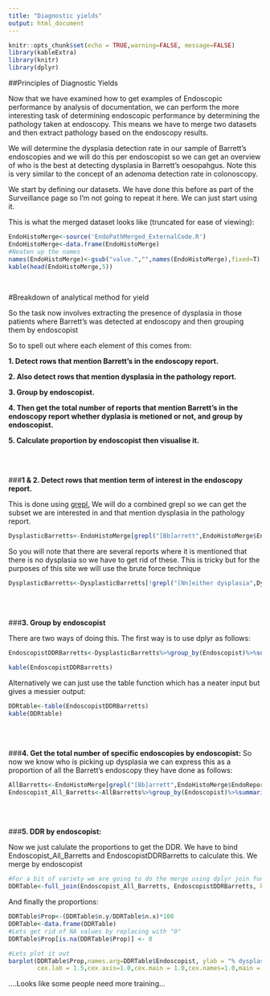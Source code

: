 ```yaml
---
title: "Diagnostic yields"
output: html_document
---
```


```r
knitr::opts_chunk$set(echo = TRUE,warning=FALSE, message=FALSE)
library(kableExtra)
library(knitr)
library(dplyr)
```

##Principles of Diagnostic Yields

Now that we have examined how to get examples of Endoscopic performance by analysis of documentation, we can perform the more interesting task of determining endoscopic performance by determining the pathology taken at endoscopy. This means we have to merge two datasets and then extract pathology based on the endoscopy results.

We will determine the dysplasia detection rate in our sample of Barrett's endoscopies and we will do this per endoscopist so we can get an overview of who is the best at detecting dysplasia in Barrett's oesopahgus. Note this is very similar to the concept of an adenoma detection rate in colonoscopy.

We start by defining our datasets. We have done this before as part of the Surveillance page so I'm not going to repeat it here. We can just start using it.

This is what the merged dataset looks like (truncated for ease of viewing):

```r
EndoHistoMerge<-source('EndoPathMerged_ExternalCode.R')
EndoHistoMerge<-data.frame(EndoHistoMerge)
#Neaten up the names
names(EndoHistoMerge)<-gsub("value.","",names(EndoHistoMerge),fixed=T)
kable(head(EndoHistoMerge,5))
```
<br>

#Breakdown of analytical method for yield

So the task now involves extracting the presence of dysplasia in those patients where Barrett's was detected at endoscopy and then grouping them by endoscopist

So to spell out where each element of this comes from:

 **1. Detect rows that mention Barrett's in the endoscopy report.**
 
 **2. Also detect rows that mention dysplasia in the pathology report.**
 
 **3. Group by endoscopist.**
 
 **4. Then get the total number of reports that mention Barrett's in the endoscopy report whether dyplasia is metioned or not, and group by endoscopist.**
 
 **5. Calculate proportion by endoscopist then visualise it.**
 
 <br><br>
 
###**1 & 2. Detect rows that mention term of interest in the endoscopy report.**
 
 This is done using [grepl.](http://gastrodatascience.com/Text_Clean.html) We will do a combined grepl so we can get the subset we are interested in and that mention dysplasia in the pathology report.
 
```r
DysplasticBarretts<-EndoHistoMerge[grepl("[Bb]arrett",EndoHistoMerge$EndoReports)&grepl("[Dd]ysplasi",EndoHistoMerge$HistoReport),]
```

So you will note that there are several reports where it is mentioned that there is no dysplasia so we have to get rid of these. This is tricky but for the purposes of this site we will use the brute force technique 
```r
DysplasticBarretts<-DysplasticBarretts[!grepl("[Nn]either dysplasia",DysplasticBarretts$Diagnoses)&!grepl("[Nn]o [Dd]ysplasia",DysplasticBarretts$Diagnoses),]
```

<br><br>

###**3. Group by endoscopist**
 
There are two ways of doing this. The first way is to use dplyr as follows:

```r
EndoscopistDDRBarretts<-DysplasticBarretts%>%group_by(Endoscopist)%>%summarise(n=n())

kable(EndoscopistDDRBarretts)
```
 
Alternatively we can just use the table function which has a neater input but gives a messier output:
 
```r
DDRtable<-table(EndoscopistDDRBarretts)
kable(DDRtable)
```

<br><br>

###**4. Get the total number of specific endoscopies by endoscopist:**
So now we know who is picking up dysplasia we can express this as a proportion of all the Barrett's endoscopy they have done as follows:

```r
AllBarretts<-EndoHistoMerge[grepl("[Bb]arrett",EndoHistoMerge$EndoReports),]
Endoscopist_All_Barretts<-AllBarretts%>%group_by(Endoscopist)%>%summarise(n=n())
```

<br><br>

###**5. DDR by endoscopist:**

Now we just calulate the proportions to get the DDR. We have to bind Endoscopist_All_Barretts and EndoscopistDDRBarretts to calculate this. We merge by endoscopist

```r
#For a bit of variety we are going to do the merge using dplyr join functions instead of base R merge functions:
DDRTable<-full_join(Endoscopist_All_Barretts, EndoscopistDDRBarretts, by = "Endoscopist")
```

And finally the proportions:
```r
DDRTable$Prop<-(DDRTable$n.y/DDRTable$n.x)*100
DDRTable<-data.frame(DDRTable)
#Lets get rid of NA values by replacing with "0"
DDRTable$Prop[is.na(DDRTable$Prop)] <- 0

#Lets plot it out
barplot(DDRTable$Prop,names.arg=DDRTable$Endoscopist, ylab = "% dysplasia",
        cex.lab = 1.5,cex.axis=1.0,cex.main = 1.0,cex.names=1.0,main = "Barrett's Endoscopic Dysplasia detection proportion",las=2)

```

....Looks like some people need more training...
